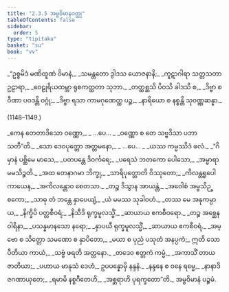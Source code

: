 ```yaml
---
title: "2.3.5 အမ္ဗဝိမာနဝတ္ထု"
tableOfContents: false
sidebar:
  order: 5
type: "tipitaka"
basket: "su"
book: "vv"
---
```



<DynamicBreadcrumb />

<Division number="1146" book="vv" e="ch" v="19" p="106">

<Paragraph number="995" type="verses" book="vv">
_“ဥစ္စမိဒံ မဏိထူဏံ ဝိမာနံ,_  
_သမန္တတော ဒွါဒသ ယောဇနာနိ;_  
_ကူဋာဂါရာ သတ္တသတာ ဥဠာရာ,_  
_ဝေဠုရိယထမ္ဘာ ရုစကတ္ထတာ သုဘာ._  

</Paragraph>

</Division>
<Division number="1147" book="vv" e="ch" v="19" p="106">

<Paragraph number="996" type="verses" book="vv">
_တတ္ထစ္ဆသိ ပိဝသိ ခါဒသိ စ,_  
_ဒိဗ္ဗာ စ ဝီဏာ ပဝဒန္တိ ဝဂ္ဂုံ;_  
_ဒိဗ္ဗာ ရသာ ကာမဂုဏေတ္ထ ပဉ္စ,_  
_နာရိယော စ နစ္စန္တိ သုဝဏ္ဏဆန္နာ._  


(1148–1149.)
</Paragraph>

<Paragraph number="997" type="verses" book="vv">
_ကေန တေတာဒိသော ဝဏ္ဏော,_  
_ …ပေ… _  
_ဝဏ္ဏော စ တေ သဗ္ဗဒိသာ ပဘာသတီ”တိ._  

</Paragraph>

</Division>
<Division number="1150" book="vv" e="ch" v="19" p="106">

<Paragraph number="998" type="verses" book="vv">
_သော ဒေဝပုတ္တော အတ္တမနော,_  
_ …ပေ… _  
_ယဿ ကမ္မဿိဒံ ဖလံ._  

</Paragraph>

</Division>
<Division number="1151" book="vv" e="ch" v="19" p="107">

<Paragraph number="999" type="verses" book="vv">
_“ဂိမှာနံ ပစ္ဆိမေ မာသေ,_  
_ပတပန္တေ ဒိဝင်္ကရေ;_  
_ပရေသံ ဘတကော ပေါသော,_  
_အမ္ဗာရာမမသိဉ္စတိ._  

</Paragraph>

</Division>
<Division number="1152" book="vv" e="ch" v="19" p="107">

<Paragraph number="1000" type="verses" book="vv">
_အထ တေနာဂမာ ဘိက္ခု,_  
_သာရိပုတ္တောတိ ဝိဿုတော;_  
_ကိလန္တရူပေါ ကာယေန,_  
_အကိလန္တောဝ စေတသာ._  

</Paragraph>

</Division>
<Division number="1153" book="vv" e="ch" v="19" p="107">

<Paragraph number="1001" type="verses" book="vv">
_တဉ္စ ဒိသွာန အာယန္တံ,_  
_အဝေါစံ အမ္ဗသိဉ္စကော;_  
_သာဓု တံ ဘန္တေ နှာပေယျံ,_  
_ယံ မမဿ သုခါဝဟံ._  

</Paragraph>

</Division>
<Division number="1154" book="vv" e="ch" v="19" p="107">

<Paragraph number="1002" type="verses" book="vv">
_တဿ မေ အနုကမ္ပာယ,_  
_နိက္ခိပိ ပတ္တစီဝရံ;_  
_နိသီဒိ ရုက္ခမူလသ္မိံ,_  
_ဆာယာယ ဧကစီဝရော._  

</Paragraph>

</Division>
<Division number="1155" book="vv" e="ch" v="19" p="107">

<Paragraph number="1003" type="verses" book="vv">
_တဉ္စ အစ္ဆေန ဝါရိနာ,_  
_ပသန္နမာနသော နရော;_  
_နှာပယီ ရုက္ခမူလသ္မိံ,_  
_ဆာယာယ ဧကစီဝရံ._  

</Paragraph>

</Division>
<Division number="1156" book="vv" e="ch" v="19" p="107">

<Paragraph number="1004" type="verses" book="vv">
_အမ္ဗော စ သိတ္တော သမဏော စ နှာပိတော,_  
_မယာ စ ပုညံ ပသုတံ အနပ္ပကံ;_  
ဣတိ သော ပီတိယာ ကာယံ,_  
_သဗ္ဗံ ဖရတိ အတ္တနော._  

</Paragraph>

</Division>
<Division number="1157" book="vv" e="ch" v="19" p="107">

<Paragraph number="1005" type="verses" book="vv">
_တဒေဝ ဧတ္တကံ ကမ္မံ,_  
_အကာသိံ တာယ ဇာတိယာ;_  
_ပဟာယ မာနုသံ ဒေဟံ,_  
ဥပပန္နောမှိ နန္ဒနံ._  

</Paragraph>

</Division>
<Division number="1158" book="vv" e="ch" v="19" p="107">

<Paragraph number="1006" type="verses" book="vv">
_နန္ဒနေ စ ဝနေ ရမ္မေ,_  
_နာနာဒိဇဂဏာယုတေ;_  
_ရမာမိ နစ္စဂီတေဟိ,_  
_အစ္ဆရာဟိ ပုရက္ခတော”တိ._  


</Paragraph>
</Division>

<Paragraph number="1007" type="center" book="vv">
အမ္ဗဝိမာနံ ပဉ္စမံ.
</Paragraph>